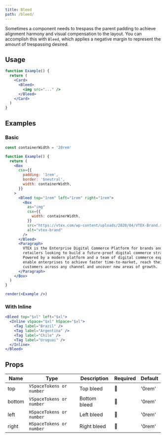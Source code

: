 ```yaml
---
title: Bleed
path: /bleed/
---
```


Sometimes a component needs to trespass the parent padding to achieve alignment harmony and visual compensation to the layout. You can accomplish this with `Bleed`, which applies a negative margin to represent the amount of trespassing desired.

## Usage

```jsx
function Example() {
  return (
    <Card>
      <Bleed>
        <img src="..." />
      </Bleed>
    </Card>
  )
}
```

## Examples

### Basic

```jsx noInline live
const containerWidth = '20rem'

function Example() {
  return (
    <Box
      csx={{
        padding: '1rem',
        border: '$neutral',
        width: containerWidth,
      }}
    >
      <Bleed top="1rem" left="1rem" right="1rem">
        <Box
          as="img"
          csx={{
            width: containerWidth,
          }}
          src="https://vtex.com/wp-content/uploads/2020/04/VTEX-Brand.svg"
          alt="vtex-brand"
        />
      </Bleed>
      <Paragraph>
        VTEX is the Enterprise Digital Commerce Platform for brands and
        retailers looking to build a future-proof digital commerce strategy.
        Powered by a modern platform and a team of digital commerce experts, we
        enable enterprises to achieve faster time-to-market, reach their
        customers across any channel and uncover new areas of growth.
      </Paragraph>
    </Box>
  )
}

render(<Example />)
```

### With Inline

```jsx live
<Bleed top="$xl" left="$xl">
  <Inline vSpace="$xl" hSpace="$xl">
    <Tag label="Brazil" />
    <Tag label="Argentina" />
    <Tag label="Chile" />
    <Tag label="Uruguai" />
  </Inline>
</Bleed>
```

## Props

| Name   | Type                     | Description  | Required | Default |
| ------ | ------------------------ | ------------ | -------- | ------- |
| top    | `VSpaceTokens or number` | Top bleed    | 🚫       | '0rem'  |
| bottom | `VSpaceTokens or number` | Bottom bleed | 🚫       | '0rem'  |
| left   | `HSpaceTokens or number` | Left bleed   | 🚫       | '0rem'  |
| right  | `HSpaceTokens or number` | Right bleed  | 🚫       | '0rem'  |
